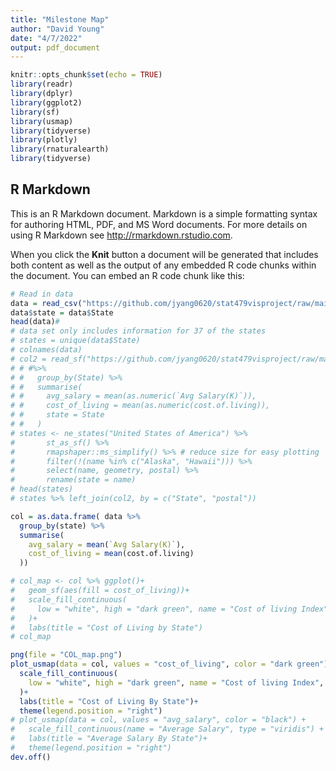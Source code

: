 ---
title: "Milestone Map"
author: "David Young"
date: "4/7/2022"
output: pdf_document
---

```{r setup, include=FALSE}
knitr::opts_chunk$set(echo = TRUE)
library(readr)
library(dplyr)
library(ggplot2)
library(sf)
library(usmap)
library(tidyverse)
library(plotly)
library(rnaturalearth)
library(tidyverse)
```


## R Markdown

This is an R Markdown document. Markdown is a simple formatting syntax for authoring HTML, PDF, and MS Word documents. For more details on using R Markdown see <http://rmarkdown.rstudio.com>.

When you click the **Knit** button a document will be generated that includes both content as well as the output of any embedded R code chunks within the document. You can embed an R code chunk like this:

```{r cars}
# Read in data
data = read_csv("https://github.com/jyang0620/stat479visproject/raw/main/DSsalary.csv")
data$state = data$State
head(data)#
# data set only includes information for 37 of the states
# states = unique(data$State)
# colnames(data)
# col2 = read_sf("https://github.com/jyang0620/stat479visproject/raw/main/DSsalary.csv")
# # #%>%
# #   group_by(State) %>% 
# #   summarise(
# #     avg_salary = mean(as.numeric(`Avg Salary(K)`)),
# #     cost_of_living = mean(as.numeric(cost.of.living)),
# #     state = State
# #   )
# states <- ne_states("United States of America") %>%
#       st_as_sf() %>%
#       rmapshaper::ms_simplify() %>% # reduce size for easy plotting
#       filter(!(name %in% c("Alaska", "Hawaii"))) %>%
#       select(name, geometry, postal) %>%
#       rename(state = name)
# head(states)
# states %>% left_join(col2, by = c("State", "postal"))
```


```{r data summarization}
col = as.data.frame( data %>%
  group_by(state) %>% 
  summarise(
    avg_salary = mean(`Avg Salary(K)`),
    cost_of_living = mean(cost.of.living)
  ))

```
```{r plotly map, echo = FALSE}
# col_map <- col %>% ggplot()+
#   geom_sf(aes(fill = cost_of_living))+
#   scale_fill_continuous(
#     low = "white", high = "dark green", name = "Cost of living Index", label = scales::comma
#   )+
#   labs(title = "Cost of Living by State")
# col_map
```


```{r map}
png(file = "COL_map.png")
plot_usmap(data = col, values = "cost_of_living", color = "dark green") + 
  scale_fill_continuous(
    low = "white", high = "dark green", name = "Cost of living Index", label = scales::comma
  )+
  labs(title = "Cost of Living By State")+
  theme(legend.position = "right")
# plot_usmap(data = col, values = "avg_salary", color = "black") + 
#   scale_fill_continuous(name = "Average Salary", type = "viridis") +
#   labs(title = "Average Salary By State")+
#   theme(legend.position = "right")
dev.off()
```

